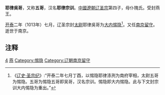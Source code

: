 '''耶律吳哥'''，又称'''五哥'''，汉名'''耶律宗训'''。[[中國|中國]][[遼朝|遼朝]][[辽圣宗|辽圣宗]]第四子，母仆隗氏。受封燕王。

[[开泰_(辽圣宗)|开泰]]二年（1013年）七月，辽圣宗封[[太尉|太尉]]耶律吳哥为[[大内惕隐|大内惕隐]]<ref>《[[s:辽史/卷15|辽史·圣宗纪]]》:“开泰二年七月丁酉，以惕隐耶律涤洌为南府宰相，太尉五哥为惕隐。五哥为惕隐五哥即吴哥，汉名宗训。惕隐即大内惕隐。此与下文封宗训大内惕隐为重出。”</ref>。又任[[辽南京|南京]][[留守|留守]]。逝世于南京。

==注释==
{{Reflist|2}}

[[Category:辽圣宗皇子|4]]
[[Category:辽朝宗室国王|燕]]
[[Category:惕隐|Category:惕隐]]
[[Category:辽朝南京留守|Category:辽朝南京留守]]